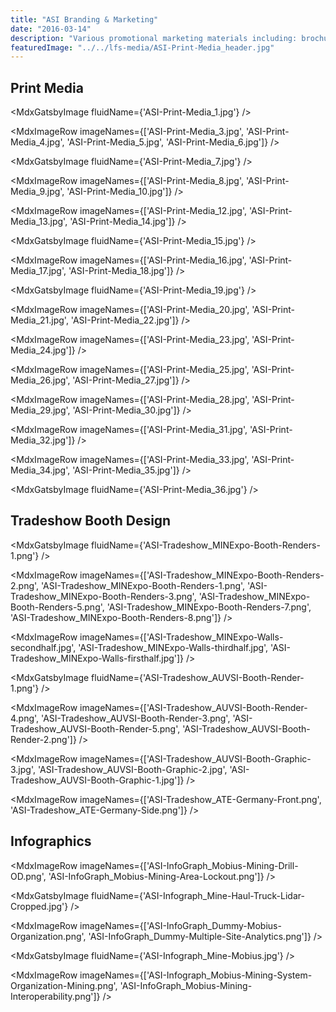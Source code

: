```yaml
---
title: "ASI Branding & Marketing"
date: "2016-03-14"
description: "Various promotional marketing materials including: brochures, business cards, a custom folder, trade show booth design, document template design, and infographics."
featuredImage: "../../lfs-media/ASI-Print-Media_header.jpg"
---
```



## Print Media

<MdxGatsbyImage fluidName={'ASI-Print-Media_1.jpg'} />

<MdxImageRow imageNames={['ASI-Print-Media_3.jpg', 'ASI-Print-Media_4.jpg', 'ASI-Print-Media_5.jpg', 'ASI-Print-Media_6.jpg']} />

<MdxGatsbyImage fluidName={'ASI-Print-Media_7.jpg'} />

<MdxImageRow imageNames={['ASI-Print-Media_8.jpg', 'ASI-Print-Media_9.jpg', 'ASI-Print-Media_10.jpg']} />

<MdxImageRow imageNames={['ASI-Print-Media_12.jpg', 'ASI-Print-Media_13.jpg', 'ASI-Print-Media_14.jpg']} />

<MdxGatsbyImage fluidName={'ASI-Print-Media_15.jpg'} />

<MdxImageRow imageNames={['ASI-Print-Media_16.jpg', 'ASI-Print-Media_17.jpg', 'ASI-Print-Media_18.jpg']} />

<MdxGatsbyImage fluidName={'ASI-Print-Media_19.jpg'} />

<MdxImageRow imageNames={['ASI-Print-Media_20.jpg', 'ASI-Print-Media_21.jpg', 'ASI-Print-Media_22.jpg']} />

<MdxImageRow imageNames={['ASI-Print-Media_23.jpg', 'ASI-Print-Media_24.jpg']} />

<MdxImageRow imageNames={['ASI-Print-Media_25.jpg', 'ASI-Print-Media_26.jpg', 'ASI-Print-Media_27.jpg']} />

<MdxImageRow imageNames={['ASI-Print-Media_28.jpg', 'ASI-Print-Media_29.jpg', 'ASI-Print-Media_30.jpg']} />

<MdxImageRow imageNames={['ASI-Print-Media_31.jpg', 'ASI-Print-Media_32.jpg']} />

<MdxImageRow imageNames={['ASI-Print-Media_33.jpg', 'ASI-Print-Media_34.jpg', 'ASI-Print-Media_35.jpg']} />

<MdxGatsbyImage fluidName={'ASI-Print-Media_36.jpg'} />

## Tradeshow Booth Design

<MdxGatsbyImage fluidName={'ASI-Tradeshow_MINExpo-Booth-Renders-1.png'} />

<MdxImageRow imageNames={['ASI-Tradeshow_MINExpo-Booth-Renders-2.png', 'ASI-Tradeshow_MINExpo-Booth-Renders-1.png', 'ASI-Tradeshow_MINExpo-Booth-Renders-3.png', 'ASI-Tradeshow_MINExpo-Booth-Renders-5.png', 'ASI-Tradeshow_MINExpo-Booth-Renders-7.png', 'ASI-Tradeshow_MINExpo-Booth-Renders-8.png']} />

<MdxImageRow imageNames={['ASI-Tradeshow_MINExpo-Walls-secondhalf.jpg', 'ASI-Tradeshow_MINExpo-Walls-thirdhalf.jpg', 'ASI-Tradeshow_MINExpo-Walls-firsthalf.jpg']} />

<MdxGatsbyImage fluidName={'ASI-Tradeshow_AUVSI-Booth-Render-1.png'} />

<MdxImageRow imageNames={['ASI-Tradeshow_AUVSI-Booth-Render-4.png', 'ASI-Tradeshow_AUVSI-Booth-Render-3.png', 'ASI-Tradeshow_AUVSI-Booth-Render-5.png', 'ASI-Tradeshow_AUVSI-Booth-Render-2.png']} />

<MdxImageRow imageNames={['ASI-Tradeshow_AUVSI-Booth-Graphic-3.jpg', 'ASI-Tradeshow_AUVSI-Booth-Graphic-2.jpg', 'ASI-Tradeshow_AUVSI-Booth-Graphic-1.jpg']} />

<MdxImageRow imageNames={['ASI-Tradeshow_ATE-Germany-Front.png', 'ASI-Tradeshow_ATE-Germany-Side.png']} />

## Infographics

<MdxImageRow imageNames={['ASI-InfoGraph_Mobius-Mining-Drill-OD.png', 'ASI-InfoGraph_Mobius-Mining-Area-Lockout.png']} />

<MdxGatsbyImage fluidName={'ASI-Infograph_Mine-Haul-Truck-Lidar-Cropped.jpg'} />

<MdxImageRow imageNames={['ASI-InfoGraph_Dummy-Mobius-Organization.png', 'ASI-InfoGraph_Dummy-Multiple-Site-Analytics.png']} />

<MdxGatsbyImage fluidName={'ASI-Infograph_Mine-Mobius.jpg'} />

<MdxImageRow imageNames={['ASI-Infograph_Mobius-Mining-System-Organization-Mining.png', 'ASI-InfoGraph_Mobius-Mining-Interoperability.png']} />
